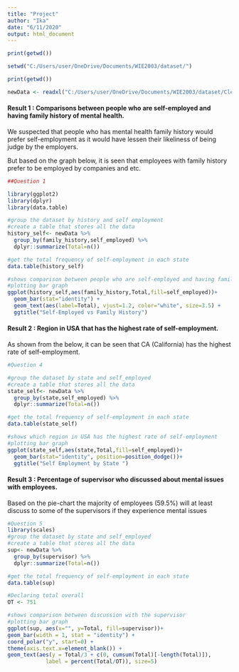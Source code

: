 ---
title: "Project"
author: "Ika"
date: "6/11/2020"
output: html_document
---

```{r }

print(getwd())

setwd("C:/Users/user/OneDrive/Documents/WIE2003/dataset/")

print(getwd())
```



```{r }
newData <- readxl("C:/Users/user/OneDrive/Documents/WIE2003/dataset/Clean Data USA.xlsx")
```

#### Result 1 : Comparisons between people who are self-employed and having family history of mental health.

We suspected that people who has mental health family history would prefer self-employment as it would have lessen their likeliness of being judge by the employers.

But based on the graph below, it is seen that employees with family history prefer to be employed by companies and etc. 
```{r}
##Question 1

library(ggplot2)
library(dplyr)
library(data.table)

#group the dataset by history and self employment
#create a table that stores all the data 
history_self<- newData %>%
  group_by(family_history,self_employed) %>%
  dplyr::summarize(Total=n())

#get the total frequency of self-employment in each state
data.table(history_self)

#shows comparison between people who are self-employed and having family history
#plotting bar graph
ggplot(history_self,aes(family_history,Total,fill=self_employed))+
  geom_bar(stat="identity") +
  geom_text(aes(label=Total), vjust=1.2, color="white", size=3.5) +
  ggtitle("Self-Employed vs Family History")

```

#### Result 2 : Region in USA that has the highest rate of self-employment.

As shown from the below, it can be seen that CA (California) has the highest rate of self-employment.

```{r }

#Question 4

#group the dataset by state and self_employed
#create a table that stores all the data 
state_self<- newData %>%
  group_by(state,self_employed) %>%
  dplyr::summarize(Total=n())

#get the total frequency of self-employment in each state
data.table(state_self)

#shows which region in USA has the highest rate of self-employment
#plotting bar graph
ggplot(state_self,aes(state,Total,fill=self_employed))+
  geom_bar(stat="identity", position=position_dodge())+
  ggtitle("Self Employment by State ")
```


#### Result 3 : Percentage of supervisor who discussed about mental issues with employees.

Based on the pie-chart the majority of employees (59.5%) will at least discuss to some of the supervisors if they experience mental issues

```{r}

#Question 5
library(scales)
#group the dataset by state and self_employed
#create a table that stores all the data 
sup<- newData %>%
  group_by(supervisor) %>%
  dplyr::summarize(Total=n())

#get the total frequency of self-employment in each state
data.table(sup)

#Declaring total overall
OT <- 751

#shows comparison between discussion with the supervisor
#plotting bar graph
ggplot(sup, aes(x="", y=Total, fill=supervisor))+
geom_bar(width = 1, stat = "identity") + 
coord_polar("y", start=0) +
theme(axis.text.x=element_blank()) +
geom_text(aes(y = Total/3 + c(0, cumsum(Total)[-length(Total)]), 
            label = percent(Total/OT)), size=5)

```








